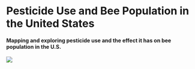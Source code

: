 # Pesticide Use and Bee Population in the United States   

#### Mapping and exploring pesticide use and the effect it has on bee population in the U.S.

<img src="images/logo.png">
</center>
